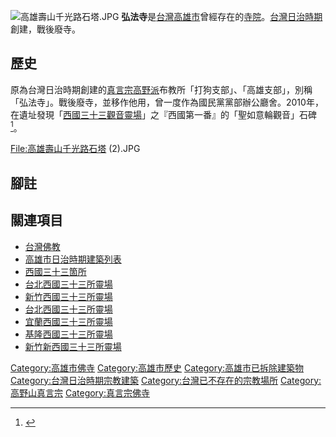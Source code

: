 {{日本寺院
| 名称 = 弘法寺
| 画像 =
| 所在地 = [[台灣|台灣]][[高雄市|高雄市]][[山下町|山下町]]|
| 位置 =
| 山号 =
| 宗派 = [[真言宗|真言宗]]
| 本尊 =
| 創建年 =
| 開基 =
| 正式名 = [[高野山真言宗|真言宗高野派]]打狗支部（高雄支部）
| 別称 = 弘法寺
| 札所等 =
| 文化財 =
}}
[[File:高雄壽山千光路石塔.JPG|thumb]]
'''弘法寺'''是[[台灣|台灣]][[高雄市|高雄市]]曾經存在的[[寺院|寺院]]。[[台灣日治時期|台灣日治時期]]創建，戰後廢寺。

== 歷史 ==
原為台灣日治時期創建的[[高野山真言宗|真言宗高野派]]布教所「打狗支部」、「高雄支部」，別稱「弘法寺」。戰後廢寺，並移作他用，曾一度作為國民黨黨部辦公廳舍。2010年，在遺址發現「[[西國三十三箇所|西國三十三觀音靈場]]」之『西國第一番』的「聖如意輪觀音」石碑<ref>{{Cite web |url=http://www.nownews.com/2010/12/08/327-2671786.htm |title=怪手開挖日治時代古蹟　文史人士急搶救 |access-date=2010-12-16 |archive-date=2010-12-11 |archive-url=https://web.archive.org/web/20101211101846/http://www.nownews.com/2010/12/08/327-2671786.htm }}</ref>。<gallery>
File:高雄壽山千光路石塔 (2).JPG
</gallery>

== 腳註 ==
{{reflist}}

== 關連項目 ==
{{Wikinews|高雄壽山因拆屋而發現日治時期古物}}
*[[台灣佛教|台灣佛教]]
*[[高雄市日治時期建築列表|高雄市日治時期建築列表]]
* [[西國三十三箇所|西國三十三箇所]]
* [[台北西國三十三所靈場|台北西國三十三所靈場]]
* [[十八尖山|新竹西國三十三所靈場]]
* [[台北西國三十三所靈場|台北西國三十三所靈場]]
* [[宜蘭西國三十三所靈場|宜蘭西國三十三所靈場]]
* [[基隆西國三十三所靈場|基隆西國三十三所靈場]]
* [[新竹新西國三十三所靈場|新竹新西國三十三所靈場]]
[[Category:高雄市佛寺|Category:高雄市佛寺]]
[[Category:高雄市歷史|Category:高雄市歷史]]
[[Category:高雄市已拆除建築物|Category:高雄市已拆除建築物]]
[[Category:台灣日治時期宗教建築|Category:台灣日治時期宗教建築]]
[[Category:台灣已不存在的宗教場所|Category:台灣已不存在的宗教場所]]
[[Category:高野山真言宗|Category:高野山真言宗]]
[[Category:真言宗佛寺|Category:真言宗佛寺]]